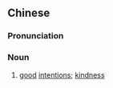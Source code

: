 ==Chinese==
{{zh-forms}}

===Pronunciation===
{{zh-pron
|m=hǎoqíng
|cat=n
}}

===Noun===
{{zh-noun}}

# {{lb|zh|literary}} [[good]] [[intention]]s; [[kindness]]